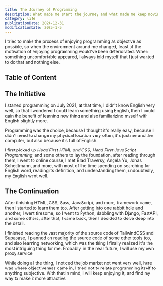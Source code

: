 ```yaml
---
title: The Journey of Programming
description: What made me start the journey and what made me keep moving on.
category: life
publicationDate: 2024-12-31
modificationDate: 2025-1-5
---
```


I tried to make the process of enjoying programming as objective as possible, so when the environment around me changed, least of the motivation of enjoying programming would've been deteriorated. When something uncomfortable appeared, I always told myself that I just wanted to do that and nothing else.

## Table of Content

## The Initiative

I started programming on July 2021, at that time, I didn't know English very well, so that I wondered I could learn something using English, then I could gain the benefit of learning new thing and also familiarizing myself with English slightly more.

Programming was the choice, because I thought it's really easy, because I didn't need to change my physical location very often, it's just me and the computer, but also because it's full of English.

I first picked up _Head First HTML and CSS_, _Head First JavaScript Programming_, and some others to lay the foundation, after reading through them, I went to online course, I met Brad Traversy, Angela Yu, Jonas Schedtmann, and more, with most of the time spending on searching for English word, reading its definition, and understanding them, undoubtedly, my English went well.

## The Continuation

After finishing HTML, CSS, Sass, JavaScript, and more, framework came, then I started to learn them too. After getting into one rabbit hole and another, I went tiresome, so I went to Python, dabbling with Django, FastAPI, and some others, after that, I came back, then I decided to delve deep into the detail.

I finished reading the vast majority of the source code of TailwindCSS and Supabase, I planned on reading the source code of some other tools too, and also learning networking, which was the thing I finally realized it's the most intriguing thing for me. Probably, in the near future, I will use my own proxy service.

While doing all the thing, I noticed the job market not went very well, here was where objectiveness came in, I tried not to relate programming itself to anything subjective. With that in mind, I will keep enjoying it, and find my way to make it more attractive.
